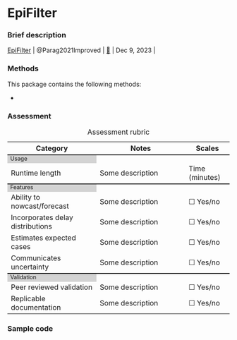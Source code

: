 # EpiFilter {#sec-top .unnumbered}


### Brief description

| [EpiFilter](package_EpiFilter.qmd#sec-top) | @Parag2021Improved | [🔗](https://github.com/kpzoo/EpiFilter) | Dec 9, 2023 |

### Methods

This package contains the following methods:

- 

### Assessment

```{=html}
<table>
    <caption>Assessment rubric</caption>
    <!---HEADING --->
    <tr style="border-top: none;">
      <th style="font-weight: bold; width: 40%">Category</th>
      <th style="font-weight: bold; width: 40%">Notes</th>
      <th style="font-weight: bold; width: 20%">Scales</th>
    </tr>
    
        <!------ SECTION 1: USAGE -------->
    <tr columnspan="3", style="background-color: lightgrey;border-top: 2px solid;margin-top: 1;margin-bottom: 1; line-height: 1;font-size: 0.8em;">
      <td> Usage </td>
    </tr>

    <tr>
        <td>Runtime length</td>
        <td>Some description</td>
        <td>
          Time (minutes)
        </td>
    </tr>
      
      <!------ SECTION 2: FEATURES -------->
    <tr columnspan="3", style="background-color: lightgrey;border-top: 2px solid;margin-top: 1;margin-bottom: 1; line-height: 1;font-size: 0.8em;">
      <td> Features </td>
    </tr>
        <tr>
        <td>Ability to nowcast/forecast</td>
        <td>Some description</td>
        <td>
          ☐ Yes/no
                  </td>
    </tr>
                    <tr>
        <td>Incorporates delay distributions</td>
        <td>Some description</td>
        <td>
          ☐ Yes/no
        </td>
    </tr>
    
                        <tr>
        <td>Estimates expected cases </td>
        <td>Some description</td>
        <td>
          ☐ Yes/no
        </td>
    </tr>

                        <tr>
        <td>Communicates uncertainty</td>
        <td>Some description</td>
        <td>
☐ Yes/no
        </td>
    </tr>

      <!------ SECTION 3: Validation -------->
    <tr columnspan="3", style="background-color: lightgrey;border-top: 2px solid;margin-top: 1;margin-bottom: 1; line-height: 1;font-size: 0.8em;">
      <td> Validation </td>
    </tr>
    
                        <tr>
        <td>Peer reviewed validation</td>
        <td>Some description</td>
        <td>
          ☐ Yes/no
        </td>
    </tr>
    
                        <tr>
        <td>Replicable documentation</td>
        <td>Some description</td>
        <td>
          ☐ Yes/no
        </td>
    </tr>


</table>

```


### Sample code
